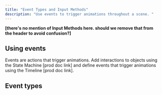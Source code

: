 ```yaml
---
title: "Event Types and Input Methods"
description: "Use events to trigger animations throughout a scene. "
---
```


**\[there's no mention of Input Methods here. should we remove that from the header to avoid confusion?]**

## Using events

Events are actions that trigger animations. Add interactions to objects using the State Machine \[prod doc link] and define events that trigger animations using the Timeline \[prod doc link].&#x20;

## Event types

<AccordionGroup>
  <Accordion title="Auto" defaultOpen={false} />

  <Accordion title="On pointer down" defaultOpen={false} />

  <Accordion title="On pointer up" defaultOpen={false}>

  </Accordion>

  <Accordion title="On hover inside" defaultOpen={false}>

  </Accordion>

  <Accordion title="On hover outside" defaultOpen={false}>

  </Accordion>

  <Accordion title="On key down" defaultOpen={false}>

  </Accordion>

  <Accordion title="On key up" defaultOpen={false}>

  </Accordion>

  <Accordion title="Direct touch" defaultOpen={false}>

  </Accordion>
</AccordionGroup>

##
